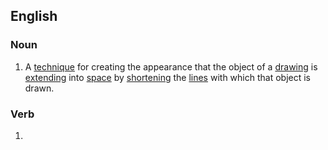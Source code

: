 ==English==

===Noun===
{{en-noun|~}}
# {{lb|en|arts}} A [[technique]] for creating the appearance that the object of a [[drawing]] is [[extend]]ing into [[space]] by [[shorten]]ing the [[line]]s with which that object is drawn.

===Verb===
{{head|en|present participle}}

# {{present participle of|foreshorten|lang=en|nocat=1}}
